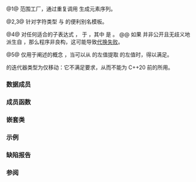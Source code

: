{{cpp/ranges/title|{{small|views::}}istream|basic_istream_view|istream_view|wistream_view}}
{{cpp/ranges/basic_istream_view/navbar}}

{{dcl begin}}
{{dcl header|ranges}}
{{dcl|num=1|since=c++20|1=
template&lt; std::movable Val, class CharT,
          class Traits = std::char_traits&lt;CharT&gt; &gt;
    requires std::default_initializable&lt;Val&gt; &amp;&amp;
             /*stream-extractable*/&lt;Val, CharT, Traits&gt;
class basic_istream_view
    : public ranges::view_interface&lt;basic_istream_view&lt;Val, CharT, Traits&gt;&gt;
}}

{{dcl h|辅助模板}}
{{dcl|num=2|since=c++20|1=
template&lt; class Val &gt;
using istream_view = ranges::basic_istream_view&lt;Val, char&gt;;
}}
{{dcl|num=3|since=c++20|1=
template&lt; class Val &gt;
using wistream_view = ranges::basic_istream_view&lt;Val, wchar_t&gt;;
}}

{{dcl h|定制点对象}}
{{dcl|num=4|since=c++20|1=
namespace views {
    template&lt; class T &gt;
    constexpr /* 未指定 */ istream = /* 未指定 */;
}
}}

{{dcl h|辅助概念}}
{{dcla|num=5|expos=yes|1=
template&lt; class Val, class CharT, class Traits &gt;
concept /*stream-extractable*/ =
    requires(std::basic_istream&lt;CharT, Traits&gt;&amp; is, Val&amp; t) {
        is &gt;&gt; t;
    };
}}
{{dcl end}}

@1@ 范围工厂，通过重复调用 {{c|operator&gt;&gt;}} 生成元素序列。

@2,3@ 针对字符类型 {{c/core|char}} 与 {{c/core|wchar_t}} 的便利别名模板。

@4@ 对任何适合的子表达式 {{c|e}}，{{c|views::istream&lt;T&gt;(e)}} {{ls|cpp/language/expressions#表达式等价}}于 {{c|ranges::basic_istream_view&lt;T, typename U::char_type, typename U::traits_type&gt;(e)}}，其中 {{tt|U}} 是 {{c/core|std::remove_reference_t&lt;decltype(e)&gt;}}。
@@ 如果 {{tt|U}} 并非公开且无歧义地派生自 {{c/core|std::basic_istream&lt;typename U::char_type, typename U::traits_type&gt;}}，那么程序非良构，这可能导致[[cpp/language/sfinae|代换失败]]。

@5@ 仅用于阐述的概念 {{c|/*stream-extractable*/&lt;Val, CharT, Traits&gt;}}，当可以从 {{c/core|std::basic_istream&lt;CharT, Traits&gt;}} 的左值提取 {{tt|Val}} 的左值时，得以满足。

{{tt|basic_istream_view}} 的迭代器类型为仅移动：它不满足{{named req|Iterator}}要求，从而不能为 C++20 前的{{lt|cpp/algorithm|算法}}所用。

{{cpp/ranges/cpo|views|istream|tmpl=yes}}

===数据成员===
{{dsc begin}}
{{dsc hitem|成员|定义}}
{{dsc expos mem obj|spec={{c/core|std::basic_istream&lt;CharT, Traits&gt;*}}|stream_|id=stream|指向输入流的指针}}
{{dsc expos mem obj|spec={{tt|Val}}|value_|id=value|存储的值}}
{{dsc end}}

===成员函数===
{{dsc begin}}
{{dsc mem ctor|{{PAGENAME}}#ctor|构造 {{ttt|basic_istream_view}}}}
{{dsc mem fun|{{PAGENAME}}#begin|title=begin|返回迭代器}}
{{dsc mem fun|{{PAGENAME}}#end|title=end|返回 {{lc|std::default_sentinel}}}}

{{cpp/ranges/view_interface/inherit|embedded=yes|data=invalid|empty=invalid|size=invalid|front=invalid|back=invalid|operator bool=invalid|operator[]=invalid}}

{{rrev|until=c++23|
虽然 {{tt|basic_istream_view}} 派生自 {{lc|ranges::view_interface|std::ranges::view_interface}}，但它无法使用任何继承的成员函数。
}}

{{anchor|ctor}}
{{member|{{small|std::ranges::basic_istream_view::}}basic_istream_view|
{{ddcl|since=c++20|1=
constexpr explicit
    basic_istream_view( std::basic_istream&lt;CharT, Traits&gt;&amp; stream );
}}

{{anchor|begin}}
以 {{c|std::addressof(stream)}} 初始化 {{lsi|#stream_}}{{sep}}，并值初始化 {{lsi|#value_}}{{sep}}。
}}
{{member|{{small|std::ranges::basic_istream_view::}}begin|
{{ddcl|since=c++20|
constexpr auto begin();
}}

等价于 {{box|{{c/core|*}}{{lsi|#stream_}}{{nbspt}}{{c/core|&gt;&gt;}}{{nbspt}}{{lsi|#value_}}{{sep}}{{c/core|; return}}{{nbspt}}{{rli|iterator}}{{sep}}{{c/core|{*this};}}}}。
}}

{{anchor|end}}
{{member|{{small|std::ranges::basic_istream_view::}}end|
{{ddcl|since=c++20|
constexpr std::default_sentinel_t end() const noexcept;
}}

返回 {{c|std::default_sentinel}}。
}}

===嵌套类===
{{dsc begin}}
{{dsc expos mem class|cpp/ranges/basic_istream_view/iterator|{{tt|basic_istream_view}} 的迭代器类型}}
{{dsc end}}

===示例===
{{example
|code=
#include &lt;algorithm&gt;
#include &lt;iomanip&gt;
#include &lt;iostream&gt;
#include &lt;iterator&gt;
#include &lt;ranges&gt;
#include &lt;sstream&gt;
#include &lt;string&gt;

int main()
{
    auto words = std::istringstream{"today is yesterday’s tomorrow"};
    for (const auto&amp; s : std::views::istream&lt;std::string&gt;(words))
        std::cout &lt;&lt; std::quoted(s, '/') &lt;&lt; ' ';
    std::cout &lt;&lt; '\n';
    
    auto floats = std::istringstream{"1.1  2.2\t3.3\v4.4\f55\n66\r7.7  8.8"};
    std::ranges::copy
    (
        std::views::istream&lt;float&gt;(floats),
        std::ostream_iterator&lt;float&gt;{std::cout, ", "}
    );
    std::cout &lt;&lt; '\n';
}
|output=
/today/ /is/ /yesterday’s/ /tomorrow/
1.1, 2.2, 3.3, 4.4, 55, 66, 7.7, 8.8,
}}

===缺陷报告===
{{dr list begin}}
{{dr list item|wg=lwg|dr=3568|std=C++20|before=P2325R3 意外地使存储的值默认初始化|after=还原为值初始化}}
{{dr list item|paper=P2325R3|std=C++20|before=因为 {{lconcept|view}} 必须为 {{lconcept|default_initializable}} 提供了默认构造函数|after=与该要求一同移除}}
{{dr list item|paper=P2432R1|std=C++20|before={{tt|ranges::istream_view}} 曾为函数模板并且不遵循命名约定|after=使之为别名模板；添加了定制点对象}}
{{dr list end}}

===参阅===
{{dsc begin}}
{{dsc inc|cpp/iterator/dsc istream_iterator}}
{{dsc end}}

{{langlinks|de|en|es|ja|ru}}
